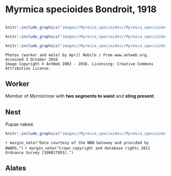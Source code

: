 # **Myrmica specioides** Bondroit, 1918

```marginfigure
```

```r
knitr::include_graphics("images//Myrmica_specioides//Myrmica_specioides_head.jpg")
```

```r
knitr::include_graphics("images//Myrmica_specioides//Myrmica_specioides_male_head.jpg")
```

```r
knitr::include_graphics("images//Myrmica_specioides//Myrmica_specioides_side.jpg")
```

```block
Photos (worker and male) by April Nobile / From www.antweb.org. Accessed 3 October 2016
Image Copyright © AntWeb 2002 - 2016. Licensing: Creative Commons Attribution License.
```

## Worker
Member of *Myrmicinae* with **two segments to waist** and **sting present**.

## Nest
Pupae naked.

```r
knitr::include_graphics("images//Myrmica_specioides//Myrmica_specioides_map.png")
```
`r margin_note("Data courtesy of the NBN Gateway and provided by BWARS.")`
`r margin_note("Crown copyright and database rights 2011 Ordnance Survey [100017955].")`

## Alates

\pagebreak